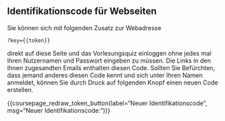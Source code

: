 ## Identifikationscode für Webseiten

Sie können sich mit folgenden Zusatz zur Webadresse

`?key={{token}}`

direkt auf diese Seite und das Vorlesungsquiz einloggen ohne jedes mal Ihren Nutzernamen und Passwort eingeben zu müssen. Die Links in den Ihnen zugesandten Emails enthalten diesen Code. Sollten Sie Befürchten, dass jemand anderes diesen Code kennt und sich unter Ihren Namen anmeldet, können Sie durch Druck auf folgenden Knopf einen neuen Code erstellen.

{{coursepage_redraw_token_button(label="Neuer Identifikationscode", msg="Neuer Identifikationscode: ")}}
